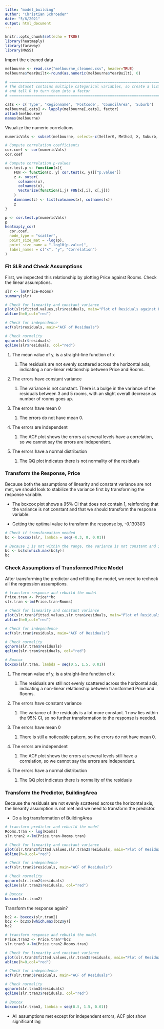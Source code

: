 ```yaml
---
title: "model_building"
author: "Christian Schroeder"
date: "5/6/2021"
output: html_document
---
```


```r
knitr::opts_chunk$set(echo = TRUE)
library(heatmaply)
library(faraway)
library(MASS)
```

Import the cleaned data

```r
melbourne <- read.csv("melbourne_cleaned.csv", header=TRUE)
melbourne$YearBuilt<-round(as.numeric(melbourne$YearBuilt), 0)

# ==============================================================================
# The dataset contains multiple categorical variables, so create a list of them
# and tell R to turn them into a factor
# ==============================================================================

cats <- c('Type', 'Regionname', 'Postcode', 'CouncilArea', 'Suburb')
melbourne[,cats] <- lapply(melbourne[,cats], factor)
attach(melbourne)
names(melbourne)
```

Visualize the numeric correlations

```r
numericVals <- subset(melbourne, select=-c(SellerG, Method, X, Suburb, Date, Postcode, CouncilArea, Lattitude, Longtitude, Regionname, Type))

# Compute correlation coefficients
cor.coef <- cor(numericVals)
cor.coef

# Compute correlation p-values
cor.test.p <- function(x){
    FUN <- function(x, y) cor.test(x, y)[["p.value"]]
    z <- outer(
      colnames(x), 
      colnames(x), 
      Vectorize(function(i,j) FUN(x[,i], x[,j]))
    )
    dimnames(z) <- list(colnames(x), colnames(x))
    z
}

p <- cor.test.p(numericVals)
p
heatmaply_cor(
  cor.coef,
  node_type = "scatter",
  point_size_mat = -log(p), 
  point_size_name = "-log10(p-value)",
  label_names = c("x", "y", "Correlation")
)
```

### Fit SLR and Check Assumptions

First, we inspected this relationship by plotting Price against Rooms. Check the linear assumptions.

```r
slr <- lm(Price~Rooms)
summary(slr)

# Check for linearity and constant variance
plot(slr$fitted.values,slr$residuals, main="Plot of Residuals against Fitted Values")
abline(h=0,col="red")

# Check for independence
acf(slr$residuals, main="ACF of Residuals")

# Check normality
qqnorm(slr$residuals)
qqline(slr$residuals, col="red")
```

1.  The mean value of y, is a straight-line function of x

    1.  The residuals are not evenly scattered across the horizontal axis, indicating a non-linear relationship between Price and Rooms.

2.  The errors have constant variance

    1.  The variance is not constant. There is a bulge in the variance of the residuals between 3 and 5 rooms, with an slight overall decrease as number of rooms goes up.

3.  The errors have mean 0

    1.  The errors do not have mean 0.

4.  The errors are independent

    1.  The ACF plot shows the errors at several levels have a correlation, so we cannot say the errors are independent.

5.  The errors have a normal distribution

    1.  The QQ plot indicates there is not normality of the residuals

### Transform the Response, Price

Because both the assumptions of linearity and constant variance are not met, we should look to stabilize the variance first by transforming the response variable.

-   The boxcox plot shows a 95% CI that does not contain 1, reinforcing that the variance is not constant and that we should transform the response variable.

-   Getting the optimal value to transform the response by, -0.130303

```r
# Check if transformation needed
bc <- boxcox(slr, lambda = seq(-0.3, 0, 0.01))

# Because 1 is not within the range, the variance is not constant and it would be best to transform the response variable. Getting the recommended transformation value.
bc <- bc$x[which.max(bc$y)]
bc
```

### Check Assumptions of Transformed Price Model

After transforming the predictor and refitting the model, we need to recheck all the regression assumptions.

```r
# transform response and rebuild the model
Price.tran <- Price**bc
slr.tran <-lm(Price.tran~Rooms)

# Check for linearity and constant variance
plot(slr.tran$fitted.values,slr.tran$residuals, main="Plot of Residuals against Fitted Values")
abline(h=0,col="red")

# Check for independence
acf(slr.tran$residuals, main="ACF of Residuals")

# Check normality
qqnorm(slr.tran$residuals)
qqline(slr.tran$residuals, col="red")

# Boxcox
boxcox(slr.tran, lambda = seq(0.5, 1.5, 0.01))
```

1.  The mean value of y, is a straight-line function of x

    1.  The residuals are still not evenly scattered across the horizontal axis, indicating a non-linear relationship between transformed Price and Rooms.

2.  The errors have constant variance

    1.  The variance of the residuals is a lot more constant. 1 now lies within the 95% CI, so no further transformation to the response is needed.

3.  The errors have mean 0

    1.  There is still a noticeable pattern, so the errors do not have mean 0.

4.  The errors are independent

    1.  The ACF plot shows the errors at several levels still have a correlation, so we cannot say the errors are independent.

5.  The errors have a normal distribution

    1.  The QQ plot indicates there is normality of the residuals

### Transform the Predictor, BuildingArea

Because the residuals are not evenly scattered across the horizontal axis, the linearity assumption is not met and we need to transform the predictor.

-   Do a log transformation of BuildingArea

```r
# transform predictor and rebuild the model
Rooms.tran <- log(Rooms)
slr.tran2 <-lm(Price.tran~Rooms.tran)

# Check for linearity and constant variance
plot(slr.tran2$fitted.values,slr.tran2$residuals, main="Plot of Residuals against Fitted Values")
abline(h=0,col="red")

# Check for independence
acf(slr.tran2$residuals, main="ACF of Residuals")

# Check normality
qqnorm(slr.tran2$residuals)
qqline(slr.tran2$residuals, col="red")

# Boxcox
boxcox(slr.tran2)
```

Transform the response again?

```r
bc2 <- boxcox(slr.tran2)
bc2 <- bc2$x[which.max(bc2$y)]
bc2
```

```r
# transform response and rebuild the model
Price.tran2 <- Price.tran**bc2
slr.tran3 <-lm(Price.tran2~Rooms.tran)

# Check for linearity and constant variance
plot(slr.tran3$fitted.values,slr.tran3$residuals, main="Plot of Residuals against Fitted Values")
abline(h=0,col="red")

# Check for independence
acf(slr.tran3$residuals, main="ACF of Residuals")

# Check normality
qqnorm(slr.tran3$residuals)
qqline(slr.tran3$residuals, col="red")

# Boxcox
boxcox(slr.tran3, lambda = seq(0.5, 1.5, 0.01))
```

-   All assumptions met except for independent errors, ACF plot show significant lag
